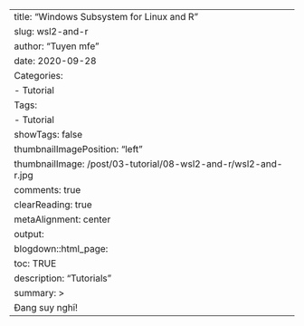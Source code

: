---
title: "Windows Subsystem for Linux and R"
slug: wsl2-and-r
author: "Tuyen mfe"
date: 2020-09-28
Categories:
- Tutorial
Tags:
- Tutorial
showTags: false
thumbnailImagePosition: "left"
thumbnailImage: /post/03-tutorial/08-wsl2-and-r/wsl2-and-r.jpg
comments: true
clearReading: true
metaAlignment: center
output:
  blogdown::html_page:
    toc: TRUE
description: "Tutorials"
summary: >
   Đang suy nghĩ!
---